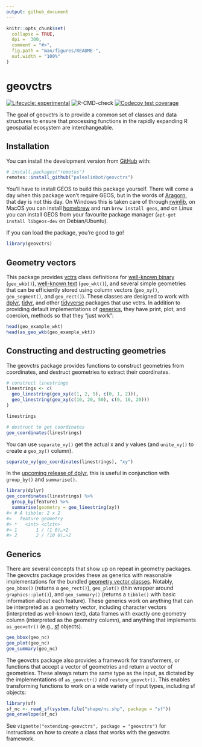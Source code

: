 ```yaml
---
output: github_document
---
```


<!-- README.md is generated from README.Rmd. Please edit that file -->

```r
knitr::opts_chunk$set(
  collapse = TRUE,
  dpi =  300,
  comment = "#>",
  fig.path = "man/figures/README-",
  out.width = "100%"
)
```

# geovctrs

<!-- badges: start -->
[![Lifecycle: experimental](https://img.shields.io/badge/lifecycle-experimental-orange.svg)](https://www.tidyverse.org/lifecycle/#experimental)
![R-CMD-check](https://github.com/paleolimbot/geovctrs/workflows/R-CMD-check/badge.svg)
[![Codecov test coverage](https://codecov.io/gh/paleolimbot/geovctrs/branch/master/graph/badge.svg)](https://codecov.io/gh/paleolimbot/geovctrs?branch=master)
<!-- badges: end -->

The goal of geovctrs is to provide a common set of classes and data structures to ensure that processing functions in the rapidly expanding R geospatial ecosystem are interchangeable.

## Installation

You can install the development version from [GitHub](https://github.com/) with:

``` r
# install.packages("remotes")
remotes::install_github("paleolimbot/geovctrs")
```

You'll have to install GEOS to build this package yourself. There will come a day when this package won't require GEOS, but in the words of [Aragorn](https://en.wikipedia.org/wiki/Aragorn), that day is not this day. On Windows this is taken care of through [rwinlib](https://github.com/rwinlib), on MacOS you can install [homebrew](https://brew.sh/) and run `brew install geos`, and on Linux you can install GEOS from your favourite package manager (`apt-get install libgeos-dev` on Debian/Ubuntu).

If you can load the package, you're good to go!

```r
library(geovctrs)
```

## Geometry vectors

This package provides [vctrs](https://vctrs.r-lib.org/) class definitions for [well-known binary](https://en.wikipedia.org/wiki/Well-known_text_representation_of_geometry#Well-known_binary) (`geo_wkb()`), [well-known text](https://en.wikipedia.org/wiki/Well-known_text_representation_of_geometry) (`geo_wkt()`), and several simple geometries that can be efficiently stored using column vectors (`geo_xy()`, `geo_segment()`, and `geo_rect()`). These classes are designed to work with [dplyr](https://dplyr.tidyverse.org/), [tidyr](https://tidyr.tidyverse.org/), and other [tidyverse](https://tidyverse.org/) packages that use vctrs. In addition to providing default implementations of [ generics](#generics), they have print, plot, and coercion, methods so that they "just work":

```r
head(geo_example_wkt)
head(as_geo_wkb(geo_example_wkt))
```

## Constructing and destructing geometries

The geovctrs package provides functions to construct geometries from coordinates, and destruct geometries to extract their coordinates.

```r
# construct linestrings
linestrings <- c(
  geo_linestring(geo_xy(c(1, 2, 5), c(0, 1, 2))),
  geo_linestring(geo_xy(c(10, 20, 50), c(0, 10, 20)))
)

linestrings

# destruct to get coordinates
geo_coordinates(linestrings)
```

You can use `separate_xy()` get the actual x and y values (and `unite_xy()` to create a `geo_xy()` column).

```r
separate_xy(geo_coordinates(linestrings), "xy")
```

In the [upcoming release of dplyr](https://www.tidyverse.org/blog/2020/03/dplyr-1-0-0-summarise/), this is useful in conjunction with `group_by()` and `summarise()`.

```r
library(dplyr)
geo_coordinates(linestrings) %>% 
  group_by(feature) %>% 
  summarise(geometry = geo_linestring(xy))
#> # A tibble: 2 x 2
#>   feature geometry   
#> *   <int> <clctn>    
#> 1       1 / (1 0)…+2 
#> 2       2 / (10 0)…+2
```

## Generics

There are several concepts that show up on repeat in geometry packages. The geovctrs package provides these as generics with reasonable implementations for the bundled [geometry vector classes](#geometry-vectors). Notably, `geo_bbox()` (returns a `geo_rect()`), `geo_plot()` (thin wrapper around `graphics::plot()`), and `geo_summary()` (returns a `tibble()` with basic information about each feature). These generics work on anything that can be interpreted as a geometry vector, including character vectors (interpreted as well-known text), data frames with exactly one geometry column (interpreted as the geometry column), and anything that implements `as_geovctr()` (e.g., [sf](https://r-spatial.github.io/sf) objects).

```r
geo_bbox(geo_nc)
geo_plot(geo_nc)
geo_summary(geo_nc)
```

The geovctrs package also provides a framework for transformers, or functions that accept a vector of geometries and return a vector of geometries. These always return the same type as the input, as dictated by the implementations of `as_geovctr()` and `restore_geovctr()`. This enables transforming functions to work on a wide variety of input types, including sf objects:

```r
library(sf)
sf_nc <- read_sf(system.file("shape/nc.shp", package = "sf"))
geo_envelope(sf_nc)
```

See `vignette("extending-geovctrs", package = "geovctrs")` for instructions on how to create a class that works with the geovctrs framework.
